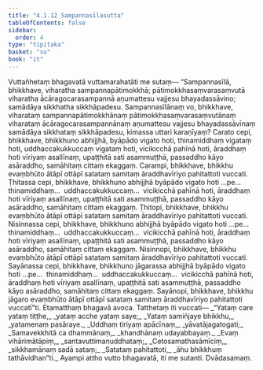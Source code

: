 ```yaml
---
title: "4.1.12 Sampannasīlasutta"
tableOfContents: false
sidebar:
  order: 4
type: "tipitaka"
basket: "su"
book: "it"
---
```



<DynamicBreadcrumb />

<Division number="111" book="it">

<Paragraph number="820" book="it">
Vuttañhetaṃ bhagavatā vuttamarahatāti me sutaṃ—
</Paragraph>

<Paragraph number="821" book="it">
“Sampannasīlā, bhikkhave, viharatha sampannapātimokkhā; pātimokkhasaṃvarasaṃvutā viharatha ācāragocarasampannā aṇumattesu vajjesu bhayadassāvino; samādāya sikkhatha sikkhāpadesu.
</Paragraph>

<Paragraph number="822" book="it">
Sampannasīlānaṃ vo, bhikkhave, viharataṃ sampannapātimokkhānaṃ pātimokkhasaṃvarasaṃvutānaṃ viharataṃ ācāragocarasampannānaṃ aṇumattesu vajjesu bhayadassāvīnaṃ samādāya sikkhataṃ sikkhāpadesu, kimassa uttari karaṇīyaṃ?
</Paragraph>

<Paragraph number="823" book="it">
Carato cepi, bhikkhave, bhikkhuno abhijjhā, byāpādo vigato hoti, thinamiddhaṃ vigataṃ hoti, uddhaccakukkuccaṃ vigataṃ hoti, vicikicchā pahīnā hoti, āraddhaṃ hoti vīriyaṃ asallīnaṃ, upaṭṭhitā sati asammuṭṭhā, passaddho kāyo asāraddho, samāhitaṃ cittaṃ ekaggaṃ. Carampi, bhikkhave, bhikkhu evaṃbhūto ātāpī ottāpī satataṃ samitaṃ āraddhavīriyo pahitattoti vuccati.
</Paragraph>

<Paragraph number="824" book="it">
Ṭhitassa cepi, bhikkhave, bhikkhuno abhijjhā byāpādo vigato hoti …pe…  thinamiddhaṃ…  uddhaccakukkuccaṃ…  vicikicchā pahīnā hoti, āraddhaṃ hoti vīriyaṃ asallīnaṃ, upaṭṭhitā sati asammuṭṭhā, passaddho kāyo asāraddho, samāhitaṃ cittaṃ ekaggaṃ. Ṭhitopi, bhikkhave, bhikkhu evaṃbhūto ātāpī ottāpī satataṃ samitaṃ āraddhavīriyo pahitattoti vuccati.
</Paragraph>

<Paragraph number="825" book="it">
Nisinnassa cepi, bhikkhave, bhikkhuno abhijjhā byāpādo vigato hoti …pe…  thinamiddhaṃ…  uddhaccakukkuccaṃ…  vicikicchā pahīnā hoti, āraddhaṃ hoti vīriyaṃ asallīnaṃ, upaṭṭhitā sati asammuṭṭhā, passaddho kāyo asāraddho, samāhitaṃ cittaṃ ekaggaṃ. Nisinnopi, bhikkhave, bhikkhu evaṃbhūto ātāpī ottāpī satataṃ samitaṃ āraddhavīriyo pahitattoti vuccati.
</Paragraph>

<Paragraph number="826" book="it">
Sayānassa cepi, bhikkhave, bhikkhuno jāgarassa abhijjhā byāpādo vigato hoti …pe…  thinamiddhaṃ…  uddhaccakukkuccaṃ…  vicikicchā pahīnā hoti, āraddhaṃ hoti vīriyaṃ asallīnaṃ, upaṭṭhitā sati asammuṭṭhā, passaddho kāyo asāraddho, samāhitaṃ cittaṃ ekaggaṃ. Sayānopi, bhikkhave, bhikkhu jāgaro evaṃbhūto ātāpī ottāpī satataṃ samitaṃ āraddhavīriyo pahitattoti vuccatī”ti. Etamatthaṃ bhagavā avoca. Tatthetaṃ iti vuccati—
</Paragraph>

<Paragraph number="827" type="verses" book="it">
_“Yataṃ care yataṃ tiṭṭhe,_  
_yataṃ acche yataṃ saye;_  
_Yataṃ samiñjaye bhikkhu,_  
_yatamenaṃ pasāraye._  

</Paragraph>

<Paragraph number="828" type="verses" book="it">
_Uddhaṃ tiriyaṃ apācīnaṃ,_  
_yāvatājagatogati;_  
_Samavekkhitā ca dhammānaṃ,_  
_khandhānaṃ udayabbayaṃ._  

</Paragraph>

<Paragraph number="829" type="verses" book="it">
_Evaṃ vihārimātāpiṃ,_  
_santavuttimanuddhataṃ;_  
_Cetosamathasāmīciṃ,_  
_sikkhamānaṃ sadā sataṃ;_  
_Satataṃ pahitattoti,_  
_āhu bhikkhuṃ tathāvidhan”ti._  

</Paragraph>

<Paragraph number="830" book="it">
Ayampi attho vutto bhagavatā, iti me sutanti.

</Paragraph>
</Division>

<Paragraph number="831" type="center" book="it">
Dvādasamaṃ.
</Paragraph>